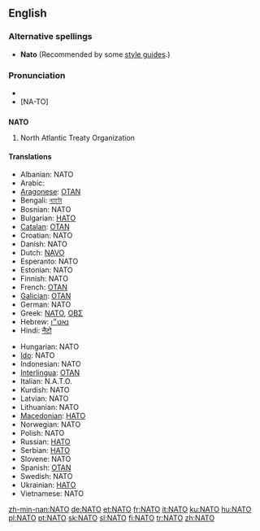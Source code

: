 {{also|nato}}
==English==
{{wikipedia}}

===Alternative spellings===
* '''Nato''' (Recommended by some [[style guide]]s.)

===Pronunciation===
* {{IPA|/'neɪtəʊ/}}
* [NA-TO]

==={{acronym}}===
'''NATO'''

# North Atlantic Treaty Organization

====Translations====
{{top}}
* Albanian: NATO
* Arabic: {{Arab|[[حلف الناتو]]}}
* [[Aragonese]]: [[OTAN]] {{f}}
* Bengali: [[ন্যাটো]]
* Bosnian: NATO
* Bulgarian: [[НАТО]]
* [[Catalan]]: [[OTAN]] {{f}}
* Croatian: NATO
* Danish: NATO
* Dutch: [[NAVO]]
* Esperanto: NATO
* Estonian: NATO
* Finnish: NATO
* French: [[OTAN]] {{f}}
* [[Galician]]: [[OTAN]] {{f}}
* German: NATO {{f}}
* Greek: [[ΝΑΤΟ]], [[ΟΒΣ]]
* Hebrew: [[נאט״ו]]
* Hindi: [[नैटो]]
{{mid}}
* Hungarian: NATO
* [[Ido]]: NATO
* Indonesian: NATO
* [[Interlingua]]: [[OTAN]]
* Italian: N.A.T.O.
* Kurdish: NATO
* Latvian: NATO
* Lithuanian: NATO
* [[Macedonian]]: [[НАТО]]
* Norwegian: NATO
* Polish: NATO
* Russian: [[НАТО]] {{f}}
* Serbian: [[НАТО]]
* Slovene: NATO
* Spanish: [[OTAN]] {{f}}
* Swedish: NATO
* Ukrainian: [[НАТО]]
* Vietnamese: NATO
{{bottom}}

[[zh-min-nan:NATO]]
[[de:NATO]]
[[et:NATO]]
[[fr:NATO]]
[[it:NATO]]
[[ku:NATO]]
[[hu:NATO]]
[[pl:NATO]]
[[pt:NATO]]
[[sk:NATO]]
[[sl:NATO]]
[[fi:NATO]]
[[tr:NATO]]
[[zh:NATO]]